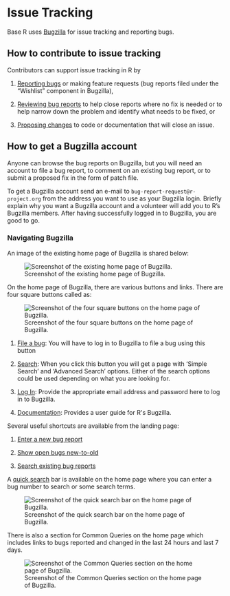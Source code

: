 # Issue Tracking {#IssueTrack}

Base R uses [Bugzilla](https://bugs.r-project.org/) for issue tracking and reporting bugs. 

## How to contribute to issue tracking

Contributors can support issue tracking in R by

1. [Reporting bugs](https://contributor.r-project.org/rdevguide/ReportBugs.html) or making feature requests (bug reports filed under the "Wishlist" component in Bugzilla),

2. [Reviewing bug reports](https://contributor.r-project.org/rdevguide/ReviewBugs.html) to help close reports where no fix is needed or to help narrow down the problem and identify what needs to be fixed, or

3. [Proposing changes](https://contributor.r-project.org/rdevguide/FixBug.html#FixBug) to code or documentation that will close an issue. 

## How to get a Bugzilla account  {#bugzilla-account}

Anyone can browse the bug reports on Bugzilla, but you will need an account to file a bug report, to comment on an existing bug report, or to submit a proposed fix in the form of patch file. 

To get a Bugzilla account send an e-mail to `bug-report-request@r-project.org` from the address you want to use as your Bugzilla login. Briefly explain why you want a Bugzilla account and a volunteer will add you to R's Bugzilla members. After having successfully logged in to Bugzilla, you are good to go.

### Navigating Bugzilla {#Bugzilla}


An image of the existing home page of Bugzilla is shared below:

![Screenshot of the existing home page of Bugzilla.](img/bugzilla.png)

On the home page of Bugzilla, there are various buttons and links. There are four square buttons called as:

![Screenshot of the four square buttons on the home page of Bugzilla.](img/squarebuttons.png)

1. [File a bug](https://bugs.r-project.org/enter_bug.cgi): You will have to log in to Bugzilla to file a bug using this button

2. [Search](https://bugs.r-project.org/query.cgi): When you click this button you will get a page with 'Simple Search' and 'Advanced Search' options. Either of the search options could be used depending on what you are looking for.

3. [Log In](https://bugs.r-project.org/?GoAheadAndLogIn=1): Provide the appropriate email address and password here to log in to Bugzilla.

4. [Documentation](https://bugzilla.readthedocs.io/en/latest/using/index.html): Provides a user guide for R\'s Bugzilla.

Several useful shortcuts are available from the landing page:

1. [Enter a new bug report](https://bugs.r-project.org/enter_bug.cgi)

2. [Show open bugs new-to-old](https://bugs.r-project.org/buglist.cgi?bug_file_loc_type=allwordssubstr&bug_status=NEW&bug_status=ASSIGNED&bug_status=CONFIRMED&bug_status=REOPENED&bug_status=UNCONFIRMED&bugidtype=include&chfieldto=Now&cmdtype=doit&emailassigned_to1=1&emailassigned_to2=1&emailcc2=1&emailreporter2=1&emailtype1=substring&emailtype2=substring&field0-0-0=noop&long_desc_type=substring&order=bugs.delta_ts%20desc&query_format=advanced&short_desc_type=allwordssubstr&type0-0-0=noop)

3. [Search existing bug reports](https://bugs.r-project.org/query.cgi)

A [quick search](https://bugs.r-project.org/page.cgi?id=quicksearch.html) bar is available on the home page where you can enter a bug number to search or some search terms.

![Screenshot of the quick search bar on the home page of Bugzilla.](img/quicksearch.png)

There is also a section for Common Queries on the home page which includes links to bugs reported and changed in the last 24 hours and last 7 days.

![Screenshot of the Common Queries section on the home page of Bugzilla.](img/commonquery.png)
